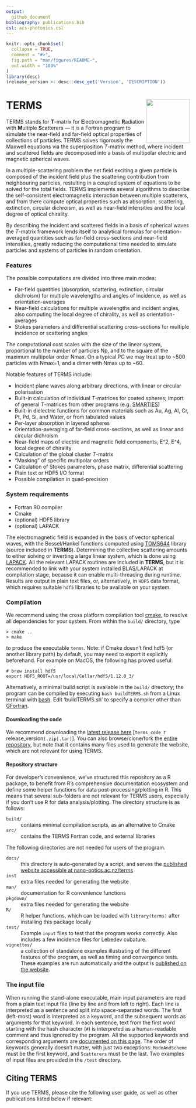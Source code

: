 ```yaml
---
output:
  github_document
bibliography: publications.bib
csl: acs-photonics.csl
---
```


<!-- README.md is generated from README.Rmd. Please edit that file -->

```r
knitr::opts_chunk$set(
  collapse = TRUE,
  comment = "#>",
  fig.path = "man/figures/README-",
  out.width = "100%"
)
library(desc)
(release_version <- desc::desc_get('Version', 'DESCRIPTION'))
```

# TERMS <img src="man/figures/logo.png" width="120" align="right" />

TERMS stands for **T**-matrix for **E**lectromagnetic **R**adiation with **M**ultiple **S**catterers — it is a Fortran program to simulate the near-field and far-field optical properties of collections of particles. TERMS solves rigorously the Maxwell equations via the superposition *T*-matrix method, where incident and scattered fields are decomposed into a basis of multipolar electric and magnetic spherical waves.

In a multiple-scattering problem the net field exciting a given particle is composed of the incident field plus the scattering contribution from neighbouring particles, restulting in a coupled system of equations to be solved for the total fields. TERMS implements several algorithms to describe the self-consistent electromagnetic interaction between multiple scatterers, and from there compute optical properties such as absorption, scattering, extinction, circular dichroism, as well as near-field intensities and the local degree of optical chirality.

By describing the incident and scattered fields in a basis of spherical waves the *T*-matrix framework lends itself to analytical formulas for orientation-averaged quantities such as far-field cross-sections and near-field intensities, greatly reducing the computational time needed to simulate particles and systems of particles in random orientation.

### Features
  
The possible computations are divided into three main modes:

- Far-field quantities (absorption, scattering, extinction, circular dichroism) for multiple wavelengths and angles of incidence, as well as orientation-averages
- Near-field calculations for multiple wavelengths and incident angles, also computing the local degree of chirality, as well as orientation-averages
- Stokes parameters and differential scattering cross-sections for multiple incidence or scattering angles

The computational cost scales with the size of the linear system, proportional to the number of particles Np, and to the square of the maximum multipolar order Nmax. On a typical PC we may treat up to ~500 particles with Nmax=1, and a dimer with Nmax up to ~60.

Notable features of TERMS include:

- Incident plane waves along arbitrary directions, with linear or circular polarisation
- Built-in calculation of individual *T*-matrices for coated spheres; import of general *T*-matrices from other programs (e.g. [SMARTIES](https://www.victoria.ac.nz/scps/research/research-groups/raman-lab/numerical-tools/smarties))
- Built-in dielectric functions for common materials such as Au, Ag, Al, Cr, Pt, Pd, Si, and Water, or from tabulated values
- Per-layer absorption in layered spheres
- Orientation-averaging of far-field cross-sections, as well as linear and circular dichroism
- Near-field maps of electric and magnetic field components, E^2, E^4, local degree of chirality
- Calculation of the global cluster *T*-matrix
- "Masking" of specific multipolar orders
- Calculation of Stokes parameters, phase matrix, differential scattering
- Plain text or HDF5 I/O format
- Possible compilation in quad-precision


### System requirements

*   Fortran 90 compiler
*   Cmake
*   (optional) HDF5 library
*   (optional) LAPACK

The electromagnetic field is expanded in the basis of vector spherical waves, with the Bessel/Hankel functions computed using [TOMS644](http://www.netlib.org/toms-2014-06-10/644) library (source included in **TERMS**). Determining the collective scattering amounts to either solving or inverting a large linear system, which is done using [LAPACK](http://www.netlib.org/lapack/). All the relevant LAPACK routines are included in **TERMS**, but it is recommended to link with your system installed BLAS/LAPACK at compilation stage, because it can enable multi-threading during runtime.  
Results are output in plain text files, or, alternatively, in `HDF5` data format, which requires suitable `hdf5` libraries to be available on your system.

### Compilation

We recommend using the cross platform compilation tool [cmake](https://cmake.org/), to resolve all dependencies for your system. From within the `build/` directory, type

```
> cmake ..
> make
```
to produce the executable `terms`. Note: if Cmake doesn't find hdf5 (or another library path) by default, you may need to export it explicitly beforehand. For example on MacOS, the following has proved useful:

```
# brew install hdf5
export HDF5_ROOT=/usr/local/Cellar/hdf5/1.12.0_3/
```

Alternatively, a minimal build script is available in the `build/` directory; the program can be compiled by executing `bash buildTERMS.sh` from a Linux terminal with [bash](https://www.gnu.org/software/bash/). Edit 'buildTERMS.sh' to specify a compiler other than [GFortran](https://gcc.gnu.org/wiki/GFortran). 


#### Downloading the code

We recommend downloading the [latest release here](https://github.com/nano-optics/terms/releases) [`terms_code_`r release_version`(.zip|.tar)`]. You can also browse/clone/fork the [entire repository](https://github.com/nano-optics/terms), but note that it contains many files used to generate the website, which are not relevant for using TERMS.

#### Repository structure

For developer's convenience, we've structured this repository as a R package, to benefit from R's comprehensive documentation ecosystem and define some helper functions for data post-processing/plotting in R. This means that several sub-folders are not relevant for TERMS users, especially if you don't use R for data analysis/plotting. The directory structure is as follows:

`build/`
: contains minimal compilation scripts, as an alternative to Cmake

`src/`
: contains the TERMS Fortran code, and external libraries

The following directories are not needed for users of the program.

`docs/`
: this directory is auto-generated by a script, and serves the [published website accessible at nano-optics.ac.nz/terms](http://nano-optics.ac.nz/terms)

`inst`
: extra files needed for generating the website

`man/`
: documentation for R convenience functions

`pkgdown/`
: extra files needed for generating the website

`R/`
: R helper functions, which can be loaded with `library(terms)` after installing this package locally

`test/`
: Example `input` files to test that the program works correctly. Also includes a few incidence files for Lebedev cubature.

`vignettes/`
: a collection of standalone examples illustrating of the different features of the program, as well as timing and convergence tests. These examples are run automatically and the output is [published on the website](http://nano-optics.ac.nz/terms/).


### The input file

When running the stand-alone executable, main input parameters are read from a plain text input file (line by line and from left to right). Each line is interpreted as a sentence and split into space-separated words. The first (left-most) word is interpreted as a keyword, and the subsequent words as arguments for that keyword. In each sentence, text from the first word starting with the hash character (`#`) is interpreted as a human-readable comment and thus ignored by the program. All the supported keywords and corresponding arguments are [documented on this page](http://nano-optics.ac.nz/terms/articles/Keywords.html). The order of keywords generally doesn't matter, with just two exceptions: `ModeAndScheme` must be the first keyword, and `Scatterers` must be the last. Two examples of input files are provided in the `/test` directory. 

## Citing TERMS

If you use TERMS, please cite the following user guide, as well as other publications listed below if relevant: 

<div style="display: none;">
[@Schebarchov:2022wc], [@Schebarchov:2021ut], [@Somerville:2016aa], [@schebarchov2019mind], [@Lee:2020aa], [@Fazel-Najafabadi:2021uq], [@Fazel-Najafabadi:2022ud],  [@Fazel-Najafabadi:2022aa]
</div>


  
